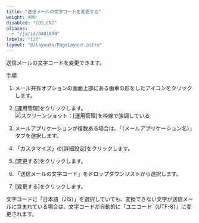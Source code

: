 ```yaml
---
title: "送信メールの文字コードを変更する"
weight: 900
disabled: "[US,CN]"
aliases:
  - "/ja/id/0401000"
labels: "[2]"
layout: "@/layouts/PageLayout.astro"
---
```




送信メールの文字コードを変更できます。

<Heading id="m_list_set_m_charset_10">手順</Heading>

1. メール共有オプションの画面上部にある歯車の形をしたアイコンをクリックします。

1. [運用管理]をクリックします。
    <Img src="/k/kintone/img-ja/m_set_item_02.png" alt="スクリーンショット：[運用管理]を枠線で強調している" />

1. メールアプリケーションが複数ある場合は、「（メールアプリケーション名）」タブを選択します。

1. 「カスタマイズ」の[詳細設定]をクリックします。

1. [変更する]をクリックします。

1. 「送信メールの文字コード」をドロップダウンリストから選択します。

1. [変更する]をクリックします。

<Note>
文字コードに「日本語（JIS）」を選択していても、変換できない文字が送信メールに含まれている場合は、文字コードが自動的に「ユニコード（UTF-8）」に変更されます。

</Note>
